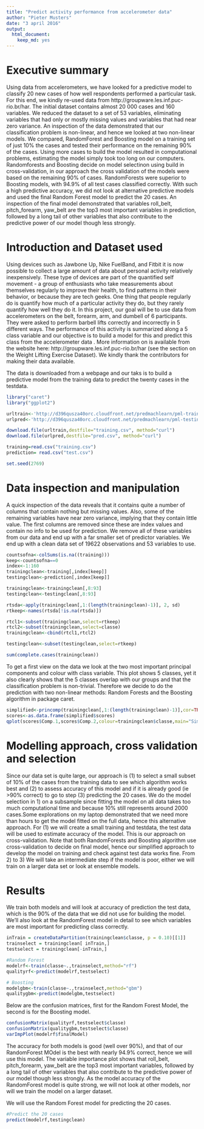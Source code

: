 ---
title: "Predict activity performance from accelerometer data"
author: "Pieter Musters"
date: "3 april 2016"
output: 
  html_document: 
    keep_md: yes
---


Executive summary
=================
Using data from accelerometers, we have looked for a predictive model to classify 20 new cases of how well respondents performed a particular task. For this end, we kindly re-used data from http://groupware.les.inf.puc-rio.br/har. The initial dataset contains almost 20 000 cases and 160 variables. We reduced the dataset to a set of 53 variables, eliminating variables that had only or mostly missing values and variables that had near zero variance. An inspection of the data demonstrated that our classification problem is non-linear, and hence we looked at two non-linear  models. We compared, RandomForest and Boosting model on a training set of just 10% the cases and tested their performance on the remaining 90% of the cases. Using more cases to build the model resulted in computational problems, estimating the model simply took too long on our computers. Randomforests and Boosting decide on model selectinon using build in cross-validation, in our approach the cross validation of the models were based on the remaining 90% of cases. RandomForests were superior to Boosting models, with 94.9% of all test cases classified correctly. With such a high predictive accuracy, we did not look at alternative predictive models and used the final Random Forest model to predict the 20 cases. An inspection of the final model demonstrated that variables roll_belt, pitch_forearm, yaw_belt are the top3 most important variables in prediction, followed by a long tail of other variables that also contribute to the predictive power of our model though less strongly.

Introduction and Dataset used
=============================

Using devices such as Jawbone Up, Nike FuelBand, and Fitbit it is now possible to collect a large amount of data about personal activity relatively inexpensively. These type of devices are part of the quantified self movement - a group of enthusiasts who take measurements about themselves regularly to improve their health, to find patterns in their behavior, or because they are tech geeks. One thing that people regularly do is quantify how much of a particular activity they do, but they rarely quantify how well they do it. In this project, our goal will be to use data from accelerometers on the belt, forearm, arm, and dumbell of 6 participants. They were asked to perform barbell lifts correctly and incorrectly in 5 different ways. The performance of this activity is summarized along a 5 class variable and our objective is to build a model for this and predict this class from the accelerometer data
.
More information on is available from the website here: http://groupware.les.inf.puc-rio.br/har (see the section on the Weight Lifting Exercise Dataset). We kindly thank the contributors for making their data available.

The data is downloaded from a webpage and our taks is to build a predictive model from the training data to predict the twenty cases in the testdata.

```{r, message=FALSE, warning=FALSE}
library("caret")
library("ggplot2")

urltrain<-'http://d396qusza40orc.cloudfront.net/predmachlearn/pml-training.csv'
urlpred<-'http://d396qusza40orc.cloudfront.net/predmachlearn/pml-testing.csv'

download.file(urltrain,destfile="training.csv", method="curl")
download.file(urlpred,destfile="pred.csv", method="curl")

training=read.csv("training.csv")
prediction= read.csv("test.csv")

set.seed(2769)
```



Data inspection and manipulation
================================

A quick inspection of the data reveals that it contains quite a number of columns that contain nothing but missing values. Also, some of the remaining variables have near zero variance, implying that they contain little value. The first columns are removed since these are index values and contain no info to be used for prediction. We remove all of these variables from our data and end up with a far smaller set of predictor variables. We end up with a clean data set of 19622 observations and 53 variables to use.

```{r,results="hide", message=FALSE, warning=FALSE}

countsofna<-colSums(is.na((training)))
keep<-countsofna==0
index<-1:160
trainingclean<-training[,index[keep]]
testingclean<-prediction[,index[keep]]

trainingclean<-trainingclean[,8:93]
testingclean<-testingclean[,8:93]

rtsda<-apply(trainingclean[,1:(length(trainingclean)-1)], 2, sd)
rtkeep<-names(rtsda[!is.na(rtsda)])

rtcl1<-subset(trainingclean,select=rtkeep)
rtcl2<-subset(trainingclean,select=classe)
trainingclean<-cbind(rtcl1,rtcl2)

testingclean<-subset(testingclean,select=rtkeep)

sum(complete.cases(trainingclean))

```

To get a first view on the data we look at the two most important principal components and colour with class variable. This plot shows 5 classes, yet it also clearly shows that the 5 classes overlap with our groups and that the classification problem is non-trivial. Therefore we decide to do the prediction with two non-linear methods: Random Forests and the Boosting algorithm in package caret.

```{r}
simplified<-princomp(trainingclean[,1:(length(trainingclean)-1)],cor=TRUE,scores=TRUE)
scores<-as.data.frame(simplified$scores)
qplot(scores$Comp.1,scores$Comp.2,colour=trainingclean$classe,main="Simplified Classification: Class vs PC Axis", xlab="First Component", ylab="Second Component")
```


Modelling approach, cross validation and selection
==================================================
Since our data set is quite large, our approach is (1) to select a small subset of 10% of the cases from the training data to see which algorithm works best and (2) to assess accuracy of this model and if it is already good (ie >90% correct) to go to step (3) predicting the 20 cases. We do the model selection in 1) on a subsample since fitting the model on all data takes too much computational time and because 10% still represents around 2000 cases.Some explorations on my laptop demonstrated that we need more than hours to get the model fitted on the full data, hence this alternative approach. For (1) we will create a small training and testdata, the test data will be used to estimate accuracy of the model. This is our approach on cross-validation. Note that both RandomForests and Boosting algorithm use cross-validation to decide on final model, hence our simplified approach to develop the model on training and check against test data works fine. From 2) to 3) We will take an intermediate step if the model is poor, either we will train on a larger data set or look at ensemble models. 

Results
=======

We train both models and will look at accuracy of prediction the test data, which is the 90% of the data that we did not use for building the model. We'll also look at the RandomForest model in detail to see which variables are most important for predicting class correctly.

```{r,echo=TRUE,results="hide",message=FALSE, warning=FALSE}
inTrain = createDataPartition(trainingclean$classe, p = 0.10)[[1]]
trainselect = trainingclean[ inTrain,]
testselect = trainingclean[-inTrain,]

#Random Forest
modelrf<-train(classe~.,trainselect,method="rf")
qualityrf<-predict(modelrf,testselect)

# Boosting
modelgbm<-train(classe~.,trainselect,method="gbm")
qualitygbm<-predict(modelgbm,testselect)
```

Below are the confusion matrices, first for the Random Forest Model, the second is for the Boosting model.

```{r, echo=TRUE}
confusionMatrix(qualityrf,testselect$classe)
confusionMatrix(qualitygbm,testselect$classe)
varImpPlot(modelrf$finalModel)
```

The accuracy for both models is good (well over 90%), and that of our RandomForest MOdel is the best with nearly 94.9% correct, hence we will use this model. The variable importance plot shows that roll_belt, pitch_forearm, yaw_belt are the top3 most important variables, followed by a long tail of other variables that also contribute to the predictive power of our model though less strongly. 
As the model accuracy of the RandomForest model is quite strong, we will not look at other models, nor will we train the model on a larger dataset. 

We will use the Random Forest model for predicting the 20 cases.

```{r,echo=TRUE}

#Predict the 20 cases
predict(modelrf,testingclean)
```
